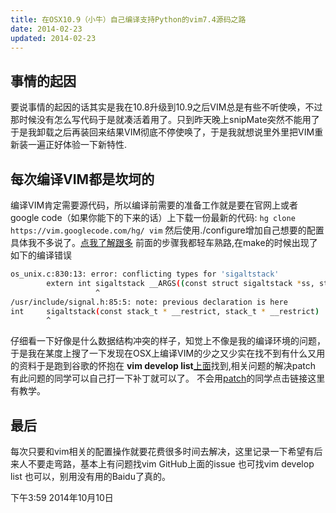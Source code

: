 ```yaml
---
title: 在OSX10.9（小牛）自己编译支持Python的vim7.4源码之路
date: 2014-02-23
updated: 2014-02-23
---
```


## 事情的起因

要说事情的起因的话其实是我在10.8升级到10.9之后VIM总是有些不听使唤，不过那时候没有怎么写代码于是就凑活着用了。只到昨天晚上snipMate突然不能用了于是我卸载之后再装回来结果VIM彻底不停使唤了，于是我就想说里外里把VIM重新装一遍正好体验一下新特性.

## 每次编译VIM都是坎坷的
编译VIM肯定需要源代码，所以编译前需要的准备工作就是要在官网上或者google code（如果你能下的下来的话）上下载一份最新的代码:
```hg clone https://vim.googlecode.com/hg/ vim```
然后使用./configure增加自己想要的配置具体我不多说了。[点我了解跟多](http://benfrain.com/compiling-custom-vim-source-os-x-10-9-mavericks/)
前面的步骤我都轻车熟路,在make的时候出现了如下的编译错误
```bash
os_unix.c:830:13: error: conflicting types for 'sigaltstack'
        extern int sigaltstack __ARGS((const struct sigaltstack *ss, str...
                   ^
/usr/include/signal.h:85:5: note: previous declaration is here
int     sigaltstack(const stack_t * __restrict, stack_t * __restrict)  _...
        ^
```
仔细看一下好像是什么数据结构冲突的样子，知觉上不像是我的编译环境的问题，于是我在某度上搜了一下发现在OSX上编译VIM的少之又少实在找不到有什么又用的资料于是跑到谷歌的怀抱在
**vim develop list**[上面](http://permalink.gmane.org/gmane.editors.vim.devel/43168)找到,相关问题的解决patch 有此问题的同学可以自己打一下补丁就可以了。
不会用[patch](https://www.drupal.org/node/60108)的同学点击链接这里有教学。

## 最后
每次只要和vim相关的配置操作就要花费很多时间去解决，这里记录一下希望有后来人不要走弯路，基本上有问题找vim GitHub上面的issue 也可找vim develop list 也可以，别用没有用的Baidu了真的。

下午3:59 2014年10月10日

